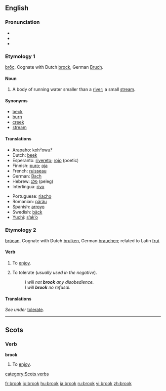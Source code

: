 {{wikipediadab}}
==English==

===Pronunciation===
*{{IPA|/brʊk/}}
*{{audio|en-us-brook.ogg|Audio (US)}}
*{{rhymes|ʊk}}

===Etymology 1===
{{OE.}} [[broc|brōc]]. Cognate with Dutch [[brock#Dutch|brock]], German [[Bruch]].

====Noun====
{{en-noun}}

# A body of running water smaller than a [[river]]; a small [[stream]].

====Synonyms====
*[[beck]]
*[[burn]]
*[[creek]]
*[[stream]]

====Translations====
{{trans-top|a small stream}}
*[[Arapaho]]: [[kohˀowuˀ]]
*Dutch: [[beek]] {{f}}
*Esperanto: [[rivereto]]; [[rojo]] (poetic)
*Finnish: [[puro#Finnish|puro]]; [[oja#Finnish|oja]]
*French: [[ruisseau]] {{m}}
*German: [[Bach]] {{m}}
*Hebrew: [[פלג]] (peleg) {{m}}
*Interlingua: [[rivo]]
{{trans-mid}}
*Portuguese: [[riacho]] {{m}}
*Romanian: [[părâu]] {{n}}
*Spanish: [[arroyo]] {{m}}
*Swedish: [[bäck]] {{c}}
*[[Yuchi]]: [[sʼakʼo]]
{{trans-bottom}}

===Etymology 2===
{{OE.}} [[brucan|brūcan]].  Cognate with Dutch [[bruiken]], German [[brauchen]]; related to Latin [[frui]].

====Verb====
{{en-verb}}

# {{context|transitive|obsolete|except in Scots}} To [[enjoy]].
# {{transitive}} To tolerate (''usually used in the negative'').
#:''I will not '''brook''' any disobedience.''
#:''I will '''brook''' no refusal.''

====Translations====
''See under'' [[tolerate#Translations|tolerate]].

----

==Scots==

===Verb===
'''brook'''

# To [[enjoy]].

[[category:Scots verbs]]

[[fr:brook]]
[[io:brook]]
[[hu:brook]]
[[ja:brook]]
[[ru:brook]]
[[vi:brook]]
[[zh:brook]]